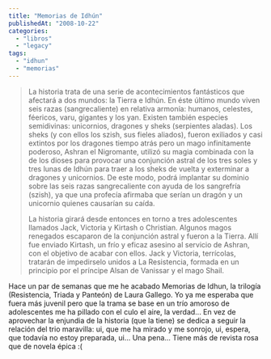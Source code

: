 ```yaml
---
title: "Memorias de Idhún"
publishedAt: "2008-10-22"
categories: 
  - "libros"
  - "legacy"
tags: 
  - "idhun"
  - "memorias"
---
```


> La historia trata de una serie de acontecimientos fantásticos que afectará a dos mundos: la Tierra e Idhún. En éste último mundo viven seis razas (sangrecaliente) en relativa armonía: humanos, celestes, féericos, varu, gigantes y los yan. Existen también especies semidivinas: unicornios, dragones y sheks (serpientes aladas). Los sheks (y con ellos los szish, sus fieles aliados), fueron exiliados y casi extintos por los dragones tiempo atrás pero un mago infinitamente poderoso, Ashran el Nigromante, utilizó su magia combinada con la de los dioses para provocar una conjunción astral de los tres soles y tres lunas de Idhún para traer a los sheks de vuelta y exterminar a dragones y unicornios. De este modo, podrá implantar su dominio sobre las seis razas sangrecaliente con ayuda de los sangrefría (szish), ya que una profecía afirmaba que serían un dragón y un unicornio quienes causarían su caída.
> 
> La historia girará desde entonces en torno a tres adolescentes llamados Jack, Victoria y Kirtash o Christian. Algunos magos renegados escaparon de la conjunción astral y fueron a la Tierra. Allí fue enviado Kirtash, un frío y eficaz asesino al servicio de Ashran, con el objetivo de acabar con ellos. Jack y Victoria, terrícolas, tratarán de impedirselo unidos a La Resistencia, formada en un principio por el príncipe Alsan de Vanissar y el mago Shail.

Hace un par de semanas que me he acabado Memorias de Idhun, la trilogía (Resistencia, Triada y Panteón) de Laura Gallego. Yo ya me esperaba que fuera más juvenil pero que la trama se base en un trío amoroso de adolescentes me ha pillado con el culo el aire, la verdad... En vez de aprovechar la enjundia de la historia (que la tiene) se dedica a seguir la relación del trio maravilla: ui, que me ha mirado y me sonrojo, ui, espera, que todavía no estoy preparada, ui... Una pena... Tiene más de revista rosa que de novela épica :(
